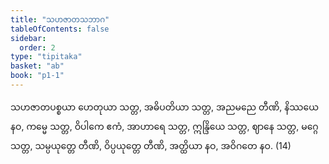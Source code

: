 ```yaml
---
title: "သဟဇာတသဘာဂ"
tableOfContents: false
sidebar:
  order: 2
type: "tipitaka"
basket: "ab"
book: "p1-1"
---
```



<DynamicBreadcrumb />

<Division number="321" book="p1-1" e="ch" v="36" p="103">

<Paragraph number="1037" book="p1-1">
သဟဇာတပစ္စယာ ဟေတုယာ သတ္တ, အဓိပတိယာ သတ္တ, အညမညေ တီဏိ, နိဿယေ နဝ, ကမ္မေ သတ္တ, ဝိပါကေ ဧကံ, အာဟာရေ သတ္တ, ဣန္ဒြိယေ သတ္တ, ဈာနေ သတ္တ, မဂ္ဂေ သတ္တ, သမ္ပယုတ္တေ တီဏိ, ဝိပ္ပယုတ္တေ တီဏိ, အတ္ထိယာ နဝ, အဝိဂတေ နဝ. (14)
</Paragraph>
</Division>